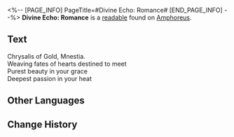 <%-- [PAGE_INFO]
PageTitle=#Divine Echo: Romance#
[END_PAGE_INFO] --%>
{{Readable Infobox
|id           = 508
|partIds      = 190832
|title        = 
|image        = Item Divine Echo- Romance.png
|world        = Amphoreus
|parts        = 1
|author       = <!--to be added-->
|description  = A memory left by a Titan's Miracle. Only those who have received divine blessings can hear such holy resonance... Listen, the golden thread nymphs exchange poems of love.
|part1        = Divine Echo: Romance
|source1      = {{cx|Source missing}}
|characters   = Mnestia
|factions     = 
}}
'''Divine Echo: Romance''' is a [[readable]] found on [[Amphoreus]].
<!--
==Location==
{{Map Embed|<map name>|<marker id>}}
-->
==Text==
Chrysalis of Gold, Mnestia.<br />
Weaving fates of hearts destined to meet<br />
Purest beauty in your grace<br />
Deepest passion in your heat

<!--
==Trivia==
* 
-->
==Other Languages==
{{Other Languages
|en   = Divine Echo: Romance
|zhs  = 神性的回响：浪漫
|zht  = 神性的迴響：浪漫
|ja   = 神性の反響：浪漫
|ko   = 신성의 메아리: 낭만
|es   = Eco divino: el Romance
|fr   = Écho divin&nbsp;: Romance
|ru   = Отголосок божественности: Романтика
|th   = แว่วเสียงศักดิ์สิทธิ์: จินตนิยม
|vi   = Tiếng Vọng Thần Tính: Lãng Mạn
|de   = Göttliches Echo: Romantik
|id   = Gema Ilahi: Romansa
|pt   = Eco Divino: Romance
}}

==Change History==
{{Change History|3.1}}